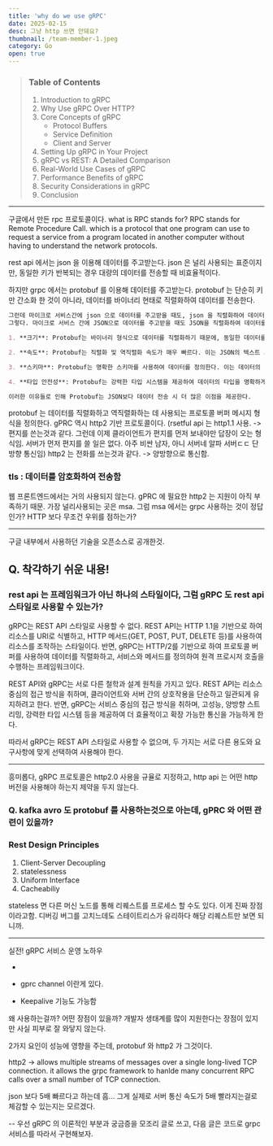 ```yaml
---
title: 'why do we use gRPC'
date: 2025-02-15
desc: 그냥 http 쓰면 안돼요?
thumbnail: /team-member-1.jpeg
category: Go
open: true
---
```


> ### Table of Contents
>
> 1.  Introduction to gRPC
> 2.  Why Use gRPC Over HTTP?
> 3.  Core Concepts of gRPC
>     - Protocol Buffers
>     - Service Definition
>     - Client and Server
> 4.  Setting Up gRPC in Your Project
> 5.  gRPC vs REST: A Detailed Comparison
> 6.  Real-World Use Cases of gRPC
> 7.  Performance Benefits of gRPC
> 8.  Security Considerations in gRPC
> 9.  Conclusion

---

구글에서 만든 rpc 프로토콜이다.
what is RPC stands for?
RPC stands for Remote Procedure Call.
which is a protocol that one program can use to request a service from a program located in another computer without having to understand the network protocols.

rest api 에서는 json 을 이용해 데이터를 주고받는다.
json 은 널리 사용되는 표준이지만, 동일한 키가 반복되는 경우 대량의 데이터를 전송할 때 비효율적이다.

하지만 grpc 에서는 protobuf 를 이용해 데이터를 주고받는다.
protobuf 는 단순히 키만 간소화 한 것이 아니라, 데이터를 바이너리 현태로 직렬화하여 데이터를 전송한다.

```markdown
그런데 마이크로 서비스간에 json 으로 데이터를 주고받을 때도, json 을 직렬화하여 데이터를 전송하지 않나? protobuf 도 마찬가지로 직렬화 과정을 거치는데, 왜 protobuf 가 json 보다 데이터 전송시 이점을 갖는지 모르겠어.
그렇다. 마이크로 서비스 간에 JSON으로 데이터를 주고받을 때도 JSON을 직렬화하여 데이터를 전송한다. 하지만 Protobuf는 JSON보다 더 효율적인 직렬화 형식을 제공한다. 그 이유는 다음과 같다:

1. **크기**: Protobuf는 바이너리 형식으로 데이터를 직렬화하기 때문에, 동일한 데이터를 JSON으로 직렬화한 것보다 훨씬 더 작은 크기로 전송할 수 있다. 이는 네트워크 대역폭을 절약하고 전송 속도를 높이는 데 도움이 된다.

2. **속도**: Protobuf는 직렬화 및 역직렬화 속도가 매우 빠르다. 이는 JSON의 텍스트 기반 직렬화보다 훨씬 더 효율적이다. 따라서 데이터 전송 및 처리 속도가 빨라진다.

3. **스키마**: Protobuf는 명확한 스키마를 사용하여 데이터를 정의한다. 이는 데이터의 구조를 명확하게 하고, 데이터의 무결성을 보장하며, 버전 관리를 용이하게 한다. 반면, JSON은 스키마가 없기 때문에 데이터 구조가 불명확할 수 있다.

4. **타입 안전성**: Protobuf는 강력한 타입 시스템을 제공하여 데이터의 타입을 명확하게 정의할 수 있다. 이는 데이터의 일관성을 유지하고, 타입 오류를 방지하는 데 도움이 된다. 반면, JSON은 타입 시스템이 약하기 때문에 타입 오류가 발생할 가능성이 있다.

이러한 이유들로 인해 Protobuf는 JSON보다 데이터 전송 시 더 많은 이점을 제공한다.
```

protobuf 는 데이터를 직렬화하고 역직렬화하는 데 사용되는 프로토콜 버퍼 메시지 형식을 정의한다.
gPRC 역시 http2 기반 프로토콜이다.
(rsetful api 는 http1.1 사용. -> 편지를 쓴는것과 같다. 그런데 이제 클라이언트가 편지를 먼저 보내야만 답장이 오는 형식임. 서버가 먼저 편지를 쓸 일은 없다. 아주 비싼 남자, 아니 서버네 알파 서버ㄷㄷ 단방향 통신임)
http2 는 전화를 쓰는것과 같다. -> 양방향으로 통신함.

### tls : 데이터를 암호화하여 전송함

웹 프론트엔드에서는 거의 사용되지 않는다. gPRC 에 필요한 http2 는 지원이 아직 부족하기 때문.
가장 널리사용되는 곳은 msa.
그럼 msa 에서는 grpc 사용하는 것이 정답인가? HTTP 보다 무조건 우위를 점하는가?

---

구글 내부에서 사용하던 기술을 오픈소스로 공개한것.

## Q. 착각하기 쉬운 내용!

### rest api 는 프레임워크가 아닌 하나의 스타일이다, 그럼 gRPC 도 rest api 스타일로 사용할 수 있는가?

gRPC는 REST API 스타일로 사용할 수 없다. REST API는 HTTP 1.1을 기반으로 하여 리소스를 URI로 식별하고, HTTP 메서드(GET, POST, PUT, DELETE 등)를 사용하여 리소스를 조작하는 스타일이다. 반면, gRPC는 HTTP/2를 기반으로 하여 프로토콜 버퍼를 사용하여 데이터를 직렬화하고, 서비스와 메서드를 정의하여 원격 프로시저 호출을 수행하는 프레임워크이다.

REST API와 gRPC는 서로 다른 철학과 설계 원칙을 가지고 있다. REST API는 리소스 중심의 접근 방식을 취하며, 클라이언트와 서버 간의 상호작용을 단순하고 일관되게 유지하려고 한다. 반면, gRPC는 서비스 중심의 접근 방식을 취하며, 고성능, 양방향 스트리밍, 강력한 타입 시스템 등을 제공하여 더 효율적이고 확장 가능한 통신을 가능하게 한다.

따라서 gRPC는 REST API 스타일로 사용할 수 없으며, 두 가지는 서로 다른 용도와 요구사항에 맞게 선택하여 사용해야 한다.

---

흥미롭다, gRPC 프로토콜은 http2.0 사용을 규율로 지정하고, http api 는 어떤 http 버전을 사용해야 하는지 제약을 두지 않는다.

### Q. kafka avro 도 protobuf 를 사용하는것으로 아는데, gPRC 와 어떤 관련이 있을까?

### Rest Design Principles

1. Client-Server Decoupling
2. statelessness
3. Uniform Interface
4. Cacheabiliy

stateless 면 다른 머신 노드를 통해 리퀘스트를 프로세스 할 수도 있다. 이게 진짜 장점이라고함.
디버깅 버그를 고치느데도 스테이트리스가 유리하다 해당 리퀘스트만 보면 되니까.

---

실전! gRPC 서비스 운영 노하우

-

- gprc channel 이란게 있다.
- Keepalive 기능도 가능함

왜 사용하는걸까?
어떤 장점이 있을까?
개발자 생태계를 많이 지원한다는 장점이 있지만 사실 피부로 잘 와닿지 않는다.

2가지 요인이 성능에 영향을 주는데, protobuf 와 http2 가 그것이다.

http2 -> allows multiple streams of messages over a single long-lived TCP connection.
it allows the grpc framework to hanlde many concurrent RPC calls over a small number of TCP connection.

json 보다 5배 빠르다고 하는데 흠... 그게 실제로 서버 통신 속도가 5배 빨라지는걸로 체감할 수 있는지는 모르겠다.

--
우선 gRPC 의 이론적인 부분과 궁금증을 모조리 글로 쓰고, 다음 글은 코드로 grpc 서비스를 따라서 구현해보자.
